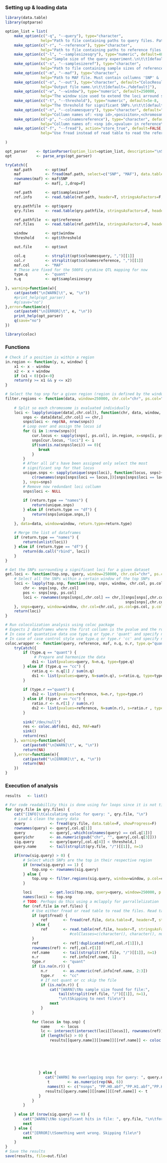 ### Setting up & loading data
```r
library(data.table)
library(optparse)

option_list = list(
    make_option(c("-q", "--query"), type="character",
                help="Path to file containing paths to query files. Paths should be separated by a newline char."),
    make_option(c("-r", "--reference"), type="character",
                help="Path to file containing paths to reference files. Paths should be separated by a newline char."),
    make_option(c("-l", "--samplesizesqry"), type="numeric", default=482,
                help="Sample size of the query experiment.\n\t\t[default=%default]"),
    make_option(c("-s", "--samplesizeref"), type="character",
                help="Path to file containing sample sizes of reference files.\n\t\tMust contain the following collumns 'filename',  'N', 'Case', 'Control'. Case & Control or N may be NA not both."),
    make_option(c("-m", "--maf"), type="character",
                help="Path to MAF file. Must contain collumns 'SNP' & 'MAF'"),
    make_option(c("-o", "--out"), type="character", default="ColocResults.RData",
                help="Output file name.\n\t\t[default=./%default]"),
    make_option(c("-w", "--window"), type="numeric", default=250000,
                help="The window size used to extend the loci arround significant SNPs.\n\t\t[default=%default]"),
    make_option(c("-t", "--threshold"), type="numeric", default=5e-8,
                help="The threshold for significant SNPs.\n\t\t[default=%default]"),
    make_option(c("-n", "--colnamesquery"), type="character", default="rs,ps,chr,p_wald",
                help="Collumn names of: <snp id>,<posisiton>,<chromosome>,<pvalue> in query\n\t\t[default=%default]"),
    make_option(c("-p", "--colnamesreference"), type="character", default="rs,P",
                help="Collumn names of: <snp id>,<pvalue> in reference\n\t\t[default=%default]"),
    make_option(c("-f", "--fread"), action="store_true", default=FALSE,
                help="Use fread instead of read table to read the reference files.\n\t\t[default=%default]")
    
)

opt_parser    <- OptionParser(option_list=option_list, description="\nScript for running a approximate bayes coloc analysis using multiple input QTLs and compare them to multiple traits. Auto selects loci to compare to traits based on threshold and window size. Returns an .RData file containing the summary's of the coloc.abf function. Selection of quantative or case control is based upon the file given in the option -s. If case & control are NA a quantative analysis is used and vice versa.")
opt           <- parse_args(opt_parser)

tryCatch({
    maf.path      <- opt$maf
    maf           <- fread(maf.path, select=c("SNP", "MAF"), data.table=F, showProgress=F)
    rownames(maf) <- maf$SNP
    maf           <- maf[, 2,drop=F]

    ref.path      <- opt$samplesizeref
    ref.info      <- read.table(ref.path, header=T, stringsAsFactors=F, sep=";", row.names=1)

    qry.pathfile  <- opt$query
    qry.files     <- read.table(qry.pathfile, stringsAsFactors=F, header=F, sep=";")[,1]

    ref.pathfile  <- opt$reference
    ref.files     <- read.table(ref.pathfile, stringsAsFactors=F, header=F, sep=";")[,1]

    window        <- opt$window
    threshold     <- opt$threshold

    out.file      <- opt$out

    col.q         <- strsplit(opt$colnamesquery, ",")[[1]]
    col.r         <- strsplit(opt$colnamesreference, ",")[[1]]
    maf.col       <- "MAF"
    # These are fixed for the 500FG cytokine QTL mapping for now
    type.q        <- "quant"
    n.q           <- opt$samplesizesqry
    
}, warning=function(w){
    cat(paste0("\n[WARN]\t", w, "\n"))
    #print_help(opt_parser)
    #q(save="no")
},error=function(e){
    cat(paste0("\n[ERROR]\t", e, "\n"))
    print_help(opt_parser)
    q(save="no")
})

library(coloc)
```

### Functions
```r
# Check if a position is within a region
in.region <- function(y, x, window) {
    x1 <- x - window
    x2 <- x + window
    if (x1 < 0){x1<-0}
    return(y >= x1 && y <= x2)
}

# Select the top snp for a given region (region is defined by the window size)
filter.regions <- function(data, window=250000, chr.col="chr", ps.col="ps", p.col="p_wald", return.type="names") {
    
    # Split so each chromosome is evaluated individually
    loci <- lapply(unique(data[,chr.col]), function(chr, data, window, return.type){
        snps <- data[data[,chr.col] == chr,]
        snps$loci <- rep(NA, nrow(snps))
        # Loop over and assign the locus id
        for (i in 1:nrow(snps)){
            cur.locus <- sapply(snps[, ps.col], in.region, x=snps[i, ps.col], window=window)
            snps[cur.locus, "loci"] <- i
            if(sum(is.na(snps$loci)) == 0){
               break
            }
        }
        # After all id's have been assigned only select the most 
        # significant snp for that locus
        unique.snps <- sapply(unique(snps$loci), function(locus, snps){
            c(rownames(snps[snps$loci == locus,])[snps[snps$loci == locus, p.col] == min(snps[snps$loci == locus, p.col])])[1]
        }, snps=snps)
        # Remove now redundant loci collumn
        snps$loci <- NULL
        
        if (return.type == "names") {
            return(unique.snps)
        } else if (return.type == "df") {
            return(snps[unique.snps,])
        }
    }, data=data, window=window, return.type=return.type)
    
    # Merge the list of dataframes
    if (return.type == "names") {
        return(unlist(loci))
    } else if (return.type == "df") {
        return(do.call("rbind", loci))
    }
}

# Get the SNPs surrounding a significant loci for a given dataset
get.loci <- function(top.snp, query, window=250000, chr.col="chr", ps.col="ps", p.col="p_wald"){
    # Select all the SNPs within a certain window of the top SNPs
    loci <- lapply(top.snp, function(snp, snps, window, chr.col, ps.col, p.col){
        chr <- snps[snp, chr.col]
        pos <- snps[snp, ps.col]
        loci <- rownames(snps[snps[,chr.col] == chr,][snps[snps[,chr.col] == chr ,ps.col] > pos - window &
                                                      snps[snps[,chr.col] == chr ,ps.col] < pos + window,])
    }, snps=query, window=window, chr.col=chr.col, ps.col=ps.col, p.col=p.col)
    return(loci)
}

# Run colocolization analysis using coloc package
# Expects 2 dataframes where the first collumn is the pvalue and the rownames are SNP id.
# In case of quantative data use type.q or type.r 'quant' and specify n.r or n.q = n
# In case of case control style use type.q or type.r 'cc' and specify n.r or n.q = c(n.case, n.control)
coloc.wrapper <- function(query, reference, maf, n.q, n.r, type.q="quant", type.r="quant") {
    tryCatch({
        if (type.q == "quant") {
             # Prepare and harmonize the data
            ds1 <- list(pvalues=query, N=n.q, type=type.q)
        } else if (type.q == "cc") {
            ratio.q <- n.q[1] / sum(n.q)
            ds1 <- list(pvalues=query, N=sum(n.q), s=ratio.q, type=type.q)
        }
        
        if (type.r =="quant") {
            ds2 <- list(pvalues=reference, N=n.r, type=type.r)
        } else if (type.r == "cc") {
            ratio.r <- n.r[1] / sum(n.r)
            ds2 <- list(pvalues=reference, N=sum(n.r), s=ratio.r , type=type.r)
        }
        
        sink("/dev/null")
        res <- coloc.abf(ds1, ds2, MAF=maf)
        sink()
        return(res)
    }, warning=function(w){
        cat(paste0("\n[WARN]\t", w, "\n"))
        return(NA)
    },error=function(e){
        cat(paste0("\n[ERROR]\t", e, "\n"))
        return(NA)
    })
}

```

### Execution of analysis
```r
results   <- list()

# For code readabillity this is done using for loops since it is not time critical
for (qry.file in qry.files) {
    cat("[INFO]\tCalculating coloc for query: ", qry.file, "\n")
    # Load & clean the query data
    query           <- fread(qry.file, data.table=F, showProgress=F)
    rownames(query) <- query[,col.q[1]]
    query           <- query[,-which(colnames(query) == col.q[1])]
    query$chr       <- as.numeric(gsub("chr", "", query[,col.q[3]]))
    sig.query       <- query[query[,col.q[4]] < threshold,]
    query.name      <- tail(strsplit(qry.file, "/")[[1]], n=1)

    if(nrow(sig.query) > 0) {
        # Select which SNPs are the top in their respective region
        if (nrow(sig.query) == 1) {
            top.snp <- rownames(sig.query)
        } else {
            top.snp <- filter.regions(sig.query, window=window, p.col=col.q[4], chr.col=col.q[3], ps.col=col.q[2])
        }

        loci        <- get.loci(top.snp, query=query, window=250000, p.col=col.q[4], chr.col=col.q[3], ps.col=col.q[2])
        names(loci) <- top.snp
        # TODO: Perhaps do this using a mclapply for parrallelization
        for (ref.file in ref.files) {
            # Use either fread or read table to read the files. Read table can read .gz
            if (opt$fread) {
                ref       <- fread(ref.file, data.table=F, header=T, stringsAsFactors=F, verbose=F, showProgress=F)
            } else {
                ref       <- read.table(ref.file, header=T, stringsAsFactors=F)
                             #colClasses=c(character(), character(), numeric(), numeric()))
            }
            ref           <- ref[!duplicated(ref[,col.r[1]]),]
            rownames(ref) <- ref[,col.r[1]]
            ref.name      <- tail(strsplit(ref.file, "/")[[1]], n=1)
            n.r           <- ref.info[ref.name, 1]
            type.r        <- "quant"
            if (is.na(n.r)) {
                n.r       <- as.numeric(ref.info[ref.name, 2:3])
                type.r    <- "cc"
                # If not quant or cc skip the file 
                if (is.na(n.r)) {
                    cat("[WARN]\tNo sample size found for file:",
                        tail(strsplit(ref.file, "/")[[1]], n=1),
                        "\n\tSkipping to next file\n")
                    next
                }
            }
            
            for (locus in top.snp) {
                name     <- locus
                lc <- intersect(intersect(loci[[locus]], rownames(ref)), rownames(maf))
                if (length(lc) > 0) {
                    results[[query.name]][[name]][[ref.name]] <- coloc.wrapper(query[lc, col.q[4]],
                                                                           ref[lc, col.r[2]],
                                                                           maf[lc, maf.col],
                                                                           n.q=n.q,
                                                                           n.r=n.r,
                                                                           type.q=type.q,
                                                                           type.r=type.r)[["summary"]]
               } else {
                  cat("[WARN] No overlapping snps for query: ", query.name, " and reference: ", ref.name, "\n") 
                   t        <- as.numeric(rep(NA, 6))
                   names(t) <- c("nsnps", "PP.H0.abf","PP.H1.abf","PP.H2.abf","PP.H3.abf","PP.H4.abf")
                  results[[query.name]][[name]][[ref.name]] <- t
               }
            }
        }
        
    } else if (nrow(sig.query) == 0) {
        cat("[WARN]\tNo significant hits in file: ", qry.file, "\n\tfor threshold: ", threshold, "\n\tSkipping to next file\n")
        next
    } else {
        cat("[ERROR]\tSomething went wrong. Skipping file\n")
        next
    }
}
# Save the results
save(results, file=out.file)
```









